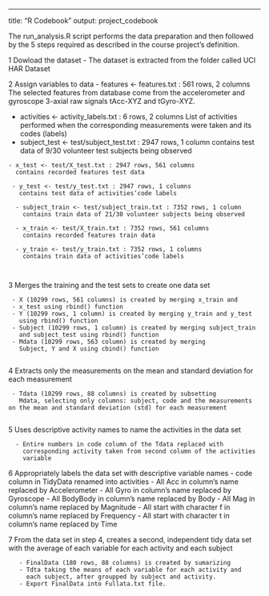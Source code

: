 ---
title: "R Codebook"
output: project_codebook

The run_analysis.R script performs the data preparation and then followed by the 5 steps required as described in the course project’s definition.

1 Dowload the dataset
  - The dataset is extracted from the folder called UCI HAR Dataset
  
2 Assign variables to data
  - features <- features.txt : 561 rows, 2 columns
   The selected features from database come from the accelerometer and 
   gyroscope 3-axial raw signals tAcc-XYZ and tGyro-XYZ.
   
   - activities <- activity_labels.txt : 6 rows, 2 columns
    List of activities performed when the corresponding measurements were
    taken and its codes (labels)
   - subject_test <- test/subject_test.txt : 2947 rows, 1 column
     contains test data of 9/30 volunteer test subjects being observed
     
    - x_test <- test/X_test.txt : 2947 rows, 561 columns
      contains recorded features test data
      
     - y_test <- test/y_test.txt : 2947 rows, 1 columns
       contains test data of activities’code labels
       
      - subject_train <- test/subject_train.txt : 7352 rows, 1 column
        contains train data of 21/30 volunteer subjects being observed
        
      - x_train <- test/X_train.txt : 7352 rows, 561 columns
        contains recorded features train data
        
      - y_train <- test/y_train.txt : 7352 rows, 1 columns
        contains train data of activities’code labels
        
        
3 Merges the training and the test sets to create one data set

     - X (10299 rows, 561 columns) is created by merging x_train and 
     - x_test using rbind() function
     - Y (10299 rows, 1 column) is created by merging y_train and y_test
       using rbind() function
     - Subject (10299 rows, 1 column) is created by merging subject_train
       and subject_test using rbind() function
     - Mdata (10299 rows, 563 column) is created by merging 
       Subject, Y and X using cbind() function
       
4 Extracts only the measurements on the mean and standard deviation for    each measurement

     - Tdata (10299 rows, 88 columns) is created by subsetting
       Mdata, selecting only columns: subject, code and the measurements        on the mean and standard deviation (std) for each measurement  
      
5 Uses descriptive activity names to name the activities in the data set

      - Entire numbers in code column of the Tdata replaced with 
        corresponding activity taken from second column of the activities
        variable
6 Appropriately labels the data set with descriptive variable names
      - code column in TidyData renamed into activities
      - All Acc in column’s name replaced by Accelerometer
      - All Gyro in column’s name replaced by Gyroscope
      - All BodyBody in column’s name replaced by Body
      - All Mag in column’s name replaced by Magnitude
      - All start with character f in column’s name replaced by Frequency
      - All start with character t in column’s name replaced by Time
       
7 From the data set in step 4, creates a second, independent tidy data     set with the average of each variable for each activity and each subject

       - FinalData (180 rows, 88 columns) is created by sumarizing 
       - Tdta taking the means of each variable for each activity and
         each subject, after groupped by subject and activity.
       - Export FinalData into Fullata.txt file.      


   